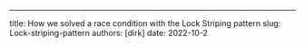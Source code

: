 ---
title: How we solved a race condition with the Lock Striping pattern
slug: Lock-striping-pattern
authors: [dirk]
date: 2022-10-2
